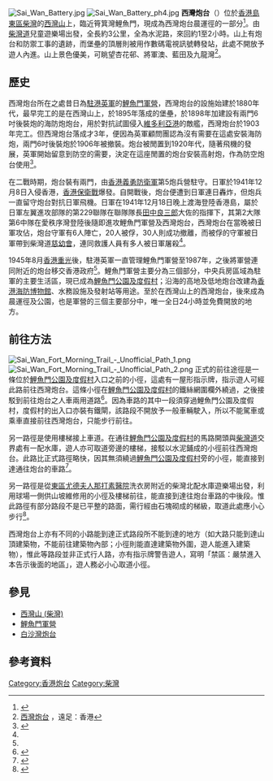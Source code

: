 [[File:Sai_Wan_Battery.jpg|thumb]]
[[File:Sai_Wan_Battery_ph4.jpg|thumb]]
'''西灣炮台'''（{{lang-en|'''Sai Wan Battery'''}}）位於[[香港島|香港島]][[東區_(香港)|東區]][[柴灣|柴灣]]的[[西灣山_(柴灣)|西灣山]]上，臨近筲箕灣鯉魚門，現成為西灣炮台晨運徑的一部分<ref>{{cite news |title=筲箕灣20分鐘登西灣山 賞炮台日落黃昏 |url=https://topick.hket.com/article/1471094/%E7%AD%B2%E7%AE%95%E7%81%A320%E5%88%86%E9%90%98%E7%99%BB%E8%A5%BF%E7%81%A3%E5%B1%B1%20%E8%B3%9E%E7%82%AE%E5%8F%B0%E6%97%A5%E8%90%BD%E9%BB%83%E6%98%8F |work=香港經濟日報 |date=2016-08-05 |accessdate=2018-12-13 |archive-date=2021-02-25 |archive-url=https://web.archive.org/web/20210225232421/https://topick.hket.com/article/1471094/%E7%AD%B2%E7%AE%95%E7%81%A320%E5%88%86%E9%90%98%E7%99%BB%E8%A5%BF%E7%81%A3%E5%B1%B1%20%E8%B3%9E%E7%82%AE%E5%8F%B0%E6%97%A5%E8%90%BD%E9%BB%83%E6%98%8F |dead-url=no }}</ref>。由[[柴灣道|柴灣道]]兒童遊樂場出發，全長約3公里，全為水泥路，來回約1至2小時。山上有炮台和防禦工事的遺跡，而堡壘的頂層則被用作數碼電視訊號轉發站，此處不開放予遊人內進。山上景色優美，可眺望杏花邨、將軍澳、藍田及九龍灣<ref>[http://www.hike.hk/load.jsp?route=hksw&page=1 西灣炮台] {{Wayback|url=http://www.hike.hk/load.jsp?route=hksw&page=1 |date=20170606111156 }}，遠足：香港</ref>。

==歷史==
西灣炮台所在之處昔日為[[駐港英軍|駐港英軍]]的[[鯉魚門軍營|鯉魚門軍營]]，西灣炮台的設施始建於1880年代，最早完工的是在西灣山上，於1895年落成的堡壘，於1898年加建設有兩門6吋後裝炮的海防炮炮台，用於對抗試圖侵入[[維多利亞港|維多利亞港]]的敵艦，西灣炮台於1903年完工。但西灣炮台落成才3年，便因為英軍顧問團認為沒有需要在這處安裝海防炮，兩門6吋後裝炮於1906年被撤裝。炮台被閒置到1920年代，隨著飛機的發展，英軍開始留意到防空的需要，決定在這座閒置的炮台安裝高射炮，作為防空炮台使用<ref name="hk-place">{{cite web |title=西灣碉堡及炮台 Sai Wan Redoubt and Battery |url=http://www.hk-place.com/viewtext.php?id=247 |accessdate=2020-12-09 |archive-date=2020-01-12 |archive-url=https://web.archive.org/web/20200112165433/http://www.hk-place.com/viewtext.php?id=247 |dead-url=no }}</ref>。

在二戰時期，炮台裝有兩門{{tsl|en|QF 3-inch 20 cwt|3吋高射炮}}，由[[香港義勇防衛軍|香港義勇防衛軍]]第5炮兵營駐守。日軍於1941年12月8日入侵香港，[[香港保衛戰|香港保衛戰]]爆發。自開戰後，炮台便遭到日軍連日轟炸，但炮兵一直留守炮台對抗日軍飛機。日軍在1941年12月18日晚上渡海登陸香港島，屬於日軍左翼進攻部隊的第229聯隊在聯隊隊長[[田中良三郎|田中良三郎]]大佐的指揮下，其第2大隊第6中隊在愛秩序灣登陸後隨即進攻鯉魚門軍營及西灣炮台，西灣炮台在當晚被日軍攻佔，炮台守軍有6人陣亡，20人被俘，30人則成功撤離，而被俘的守軍被日軍帶到柴灣道[[慈幼學校|慈幼會]]，連同救護人員有多人被日軍屠殺<ref name="hk-place"/>。

1945年8月[[香港重光|香港重光]]後，駐港英軍一直管理鯉魚門軍營至1987年，之後將軍營連同附近的炮台移交香港政府<ref name="hk-place"/>。鯉魚門軍營主要分為三個部分，中央兵房區域為駐軍的主要生活區，現已成為[[鯉魚門公園及度假村|鯉魚門公園及度假村]]；沿海的高地及低地炮台改建為[[香港海防博物館|香港海防博物館]]、水務設施及發射站等用途。至於在西灣山上的西灣炮台，後來成為晨運徑及公園，也是軍營的三個主要部分中，唯一全日24小時並免費開放的地方。

==前往方法==
[[File:Sai_Wan_Fort_Morning_Trail_-_Unofficial_Path_1.png|thumb]]
[[File:Sai_Wan_Fort_Morning_Trail_-_Unofficial_Path_2.png|thumb]]
正式的前往途徑是一條位於[[鯉魚門公園及度假村|鯉魚門公園及度假村]]入口之前的小徑，這處有一屋形指示牌，指示遊人可經此路前往西灣炮台。這條小徑在[[鯉魚門公園及度假村|鯉魚門公園及度假村]]的鐵絲網圍欄外繞過，之後接駁到前往炮台之人車兩用道路<ref>{{Cite web |url=http://www.hkhiker.org/hik/main/main_home.asp?lang=C&id=243 |title=西灣炮台晨運徑 |access-date=2013-12-26 |archive-date=2019-09-25 |archive-url=https://web.archive.org/web/20190925084343/http://www.hkhiker.org/hik/main/main_home.asp?lang=C&id=243 |dead-url=no }}</ref>。因為車路的其中一段須穿過鯉魚門公園及度假村，度假村的出入口亦裝有鐵閘，該路段不開放予一般車輛駛入，所以不能駕車或乘車直接前往西灣炮台，只能步行前往。

另一路徑是使用樓梯接上車道。在通往[[鯉魚門公園及度假村|鯉魚門公園及度假村]]的馬路開頭與[[柴灣道|柴灣道]]交界處有一配水庫，遊人亦可取道旁邊的樓梯，接駁以水泥鋪成的小徑前往西灣炮台。此路比正式路徑略快，因其無須繞過[[鯉魚門公園及度假村|鯉魚門公園及度假村]]旁的小徑，能直接到達通往炮台的車路<ref>{{Cite web |url=http://www.royaltigergear.com/hongkongww2/ |title=西灣炮台戰事 |access-date=2013-12-26 |archive-date=2016-03-04 |archive-url=https://web.archive.org/web/20160304114258/http://www.royaltigergear.com/hongkongww2/ |dead-url=no }}</ref>。

另一路徑是從[[東區尤德夫人那打素醫院|東區尤德夫人那打素醫院]]洗衣房附近的柴灣北配水庫遊樂場出發，利用球場一側供山坡維修用的小徑及樓梯前往，能直接到達往炮台車路的中後段。惟此路徑有部分路段不是已平整的路面，需行經由石塊砌成的梯級，取道此處應小心步行<ref>{{Cite web |url=http://www.tripntale.com/pic/17365/788370/sai-wan-fort-morning-trail#pid-788403 |title=網上相簿 DSC2769-2775 |access-date=2013-12-26 |archive-date=2019-09-23 |archive-url=https://web.archive.org/web/20190923121235/http://www.tripntale.com/pic/17365/788370/sai-wan-fort-morning-trail#pid-788403 |dead-url=no }}</ref>。

西灣炮台上亦有不同的小路能到達正式路段所不能到達的地方（如大路只能到達山頂建築物，不能前往建築物內部；小徑則能直達建築物外圍，遊人能進入建築物），惟此等路段並非正式行人路，亦有指示牌警告遊人，寫明「禁區：嚴禁進入本告示後面的地區」，遊人務必小心取道小徑。

== 參見 ==
*[[西灣山_(柴灣)|西灣山 (柴灣)]]
*[[鯉魚門軍營|鯉魚門軍營]]
*[[白沙灣炮台|白沙灣炮台]]

== 參考資料 ==
{{Reflist|2}}
{{Commonscat|Sai Wan Battery|西灣炮台}}
[[Category:香港炮台|Category:香港炮台]]
[[Category:柴灣|Category:柴灣]]